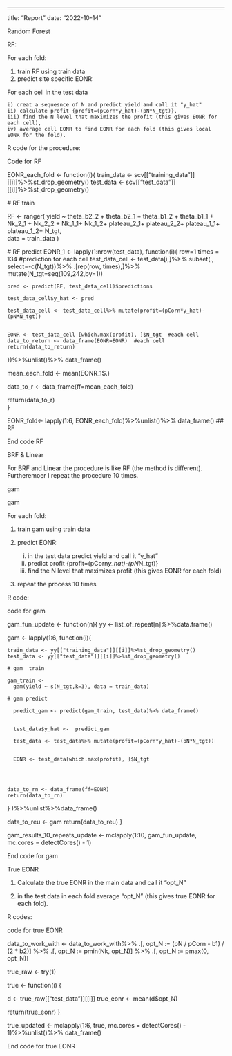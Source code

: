 ---
title: "Report"
date: "2022-10-14"

############################### Random Forest ##################################
RF:

For each fold:

1) train RF using train data 
2) predict site specific EONR:
  
  For each cell in the test data
  
    i) creat a sequesnce of N and predict yield and call it "y_hat"
    ii) calculate profit {profit=(pCorn*y_hat)-(pN*N_tgt)}, 
    iii) find the N level that maximizes the profit (this gives EONR for each cell),
    iv) average cell EONR to find EONR for each fold (this gives local 
    EONR for the fold).

R code for the procedure:

 

####### Code for RF

EONR_each_fold <- function(i){
  train_data <- scv[["training_data"]][[i]]%>%st_drop_geometry()
  test_data <- scv[["test_data"]][[i]]%>%st_drop_geometry()
  
  # RF train  
  
  RF <- 
    ranger(
      yield ~ theta_b2_2 + theta_b2_1 + theta_b1_2 + theta_b1_1 + Nk_2_1 + Nk_2_2 + Nk_1_1+ 
        Nk_1_2+ plateau_2_1+ plateau_2_2+ plateau_1_1+ plateau_1_2+ N_tgt,     
      data = train_data
    )
  
  # RF predict 
  EONR_1 <- lapply(1:nrow(test_data), function(i){
    row=1
    times = 134
    #prediction for each cell
    test_data_cell <- test_data[i,]%>% subset(., select=-c(N_tgt))%>% 
      .[rep(row, times),]%>% mutate(N_tgt=seq(109,242,by=1))
    
    pred <- predict(RF, test_data_cell)$predictions
    
    test_data_cell$y_hat <- pred
    
    test_data_cell <- test_data_cell%>% mutate(profit=(pCorn*y_hat)-(pN*N_tgt))
    
    
    EONR <- test_data_cell [which.max(profit), ]$N_tgt  #each cell
    data_to_return <- data_frame(EONR=EONR)  #each cell
    return(data_to_return)
    
  })%>%unlist()%>% data_frame()
  
  mean_each_fold <- mean(EONR_1$.)
  
  data_to_r <- data_frame(ff=mean_each_fold)
  
  return(data_to_r)  
}

EONR_fold<- lapply(1:6, EONR_each_fold)%>%unlist()%>% data_frame() ## RF

########## End code RF

################################################################################

BRF & Linear 

For BRF and Linear the procedure is like RF (the method is different). 
Furtheremoer I repeat the procedure 10 times.

################################  gam  #########################################

gam

For each fold:

1) train gam using train data
2) predict EONR:

    i) in the test data predict yield and call it "y_hat"
    ii) predict profit {profit=(pCorn*y_hat)-(pN*N_tgt)} 
    iii) find the N level that maximizes profit (this gives EONR for each fold)
    
3) repeat the process 10 times

R code: 

########## code for gam

gam_fun_update <- function(n){ 
  yy <- list_of_repeat[n]%>%data.frame()
  
  gam <- lapply(1:6, function(i){
    
    train_data <- yy[["training_data"]][[i]]%>%st_drop_geometry()
    test_data <- yy[["test_data"]][[i]]%>%st_drop_geometry()
    
    # gam  train   
    
    gam_train <- 
      gam(yield ~ s(N_tgt,k=3), data = train_data)
    
    # gam predict 
    
      predict_gam <- predict(gam_train, test_data)%>% data_frame()
      
      
      test_data$y_hat <-  predict_gam
      
      test_data <- test_data%>% mutate(profit=(pCorn*y_hat)-(pN*N_tgt))
      
      
      EONR <- test_data[which.max(profit), ]$N_tgt 
      
 
    
   
    data_to_rn <- data_frame(ff=EONR)
    return(data_to_rn)
  }
  )%>%unlist%>%data_frame()  
  
  
  data_to_reu <- gam
  return(data_to_reu)
}

gam_results_10_repeats_update <- mclapply(1:10, gam_fun_update, mc.cores = detectCores() - 1)

########## End code for gam

################################ True EONR #####################################

1) Calculate the true EONR in the main data and call it "opt_N" 

2) in the test data in each fold average "opt_N" (this gives true EONR for each 
fold). 

R codes:

##########  code for true EONR

data_to_work_with <- data_to_work_with%>%
  .[, opt_N := (pN / pCorn - b1) / (2 * b2)] %>%
  .[, opt_N := pmin(Nk, opt_N)] %>%
  .[, opt_N := pmax(0, opt_N)]

true_raw <- try(1)

true <- function(i) { 
  
  d <- true_raw[["test_data"]][[i]]
  true_eonr <- mean(d$opt_N)
  
  return(true_eonr)
  }

true_updated <- mclapply(1:6, true, mc.cores = detectCores() - 1)%>%unlist()%>% data_frame()  

########## End code for true EONR


################################################################################
















